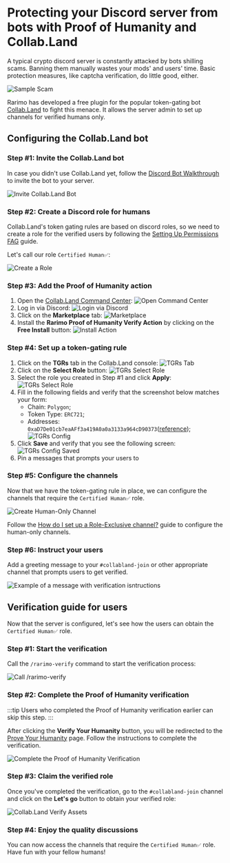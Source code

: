 ---
---

# Protecting your Discord server from bots with Proof of Humanity and Collab.Land

A typical crypto discord server is constantly attacked by bots shilling scams. Banning them manually wastes your mods' and users' time. Basic protection measures, like captcha verification, do little good, either.

![Sample Scam](/img/collabland-guide/sample-scam.png)

Rarimo has developed a free plugin for the popular token-gating bot [Collab.Land](https://www.collab.land/) to fight this menace. It allows the server admin to set up channels for verified humans only.

## Configuring the Collab.Land bot

### Step #1: Invite the Collab.Land bot

In case you didn't use Collab.Land yet, follow the [Discord Bot Walkthrough](https://collabland.freshdesk.com/support/solutions/articles/70000036689-discord-bot-walkthrough) to invite the bot to your server.

![Invite Collab.Land Bot](/img/collabland-guide/invite-bot.png)

### Step #2:  Create a Discord role for humans

Collab.Land's token gating rules are based on discord roles, so we need to create a role for the verified users by following the [Setting Up Permissions FAG](https://support.discord.com/hc/en-us/articles/206029707-Setting-Up-Permissions-FAQ#h_01FFTVYQ38W9TVCTM6YZHZXFFA) guide.

Let's call our role `Certified Human✅`:

![Create a Role](/img/collabland-guide/role.png)

### Step #3: Add the Proof of Humanity action

1. Open the [Collab.Land Command Center](https://cc.collab.land/login):
  ![Open Command Center](/img/collabland-guide/dashboard-login.png)
1. Log in via Discord:
  ![Login via Discord](/img/collabland-guide/dashboard-login-discord.png)
1. Click on the **Marketplace** tab:
  ![Marketplace](/img/collabland-guide/marketplace.png)
1. Install the **Rarimo Proof of Humanity Verify Action** by clicking on the **Free Install** button:
  ![Install Action](/img/collabland-guide/install-action.png)

### Step #4: Set up a token-gating rule

1. Click on the **TGRs** tab in the Collab.Land console:
  ![TGRs Tab](/img/collabland-guide/tgr-tab.png)
1. Click on the **Select Role** button:
  ![TGRs Select Role](/img/collabland-guide/tgr-select-role.png)
1. Select the role you created in Step #1 and click **Apply**:
  ![TGRs Select Role](/img/collabland-guide/select-role.png)
1. Fill in the following fields and verify that the screenshot below matches your form:
    - Chain: `Polygon`;
    - Token Type: `ERC721`;
    - Addresses: `0xaD7De01cb7eaAFf3a419A0a0a3133a964cD90373`([reference](/reference/proof-of-humanity#deployments));
  ![TGRs Config](/img/collabland-guide/tgr-config.png)
1. Click **Save** and verify that you see the following screen:
    ![TGRs Config Saved](/img/collabland-guide/tgr-saved.png)
1. Pin a messages that prompts your users to

### Step #5: Configure the channels

Now that we have the token-gating rule in place, we can configure the channels that require the `Certified Human✅` role.

![Create Human-Only Channel](/img/collabland-guide/create-human-channel.png)

Follow the [How do I set up a Role-Exclusive channel?](https://support.discord.com/hc/en-us/articles/206143877-How-do-I-set-up-a-Role-Exclusive-channel-#:~:text=Click%20on%20the%20%22%2B%22%20icon,have%20access%20to%20this%20channel!) guide to configure the human-only channels.

### Step #6: Instruct your users

Add a greeting message to your `#collabland-join` or other appropriate channel that prompts users to get verified.

![Example of a message with verification isntructions](/img/collabland-guide/join-instructions.png)

## Verification guide for users

Now that the server is configured, let's see how the users can obtain the `Certified Human✅` role.

### Step #1: Start the verification

Call the `/rarimo-verify` command to start the verification process:

![Call /rarimo-verify](/img/collabland-guide/call-verify.png)

### Step #2: Complete the Proof of Humanity verification

:::tip
Users who completed the Proof of Humanity verification earlier can skip this step.
:::

After clicking the **Verify Your Humanity** button, you will be redirected to the [Prove Your Humanity](https://robotornot.rarimo.com) page. Follow the instructions to complete the verification.

![Complete the Proof of Humanity Verification](/img/collabland-guide/proof-of-humanity-dapp.png)

### Step #3: Claim the verified role

Once you've completed the verification, go to the `#collabland-join` channel and click on the **Let's go** button to obtain your verified role:

![Collab.Land Verify Assets](/img/collabland-guide/collabland-verify-asstes.png)

### Step #4: Enjoy the quality discussions

You can now access the channels that require the `Certified Human✅` role. Have fun with your fellow humans!
